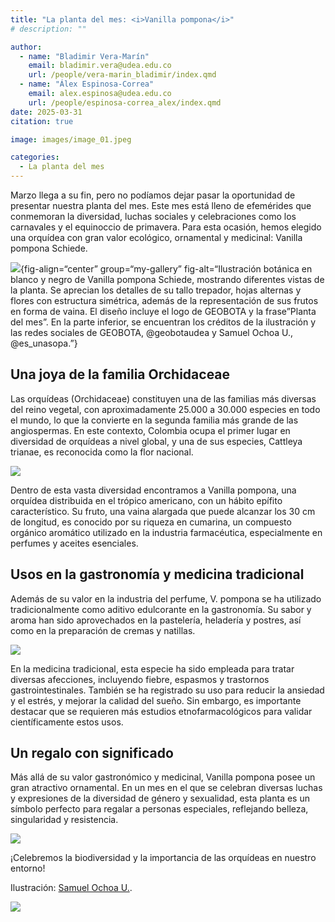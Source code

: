 ```yaml
---
title: "La planta del mes: <i>Vanilla pompona</i>"
# description: ""

author: 
  - name: "Bladimir Vera-Marín"
    email: bladimir.vera@udea.edu.co
    url: /people/vera-marin_bladimir/index.qmd
  - name: "Álex Espinosa-Correa"
    email: alex.espinosa@udea.edu.co
    url: /people/espinosa-correa_alex/index.qmd
date: 2025-03-31
citation: true

image: images/image_01.jpeg

categories:
  - La planta del mes
---
```


<meta name="fediverse:creator" content="@alexespinosaco@mstdn.social">

Marzo llega a su fin, pero no podíamos dejar pasar la oportunidad de presentar nuestra planta del mes. Este mes está lleno de efemérides que conmemoran la diversidad, luchas sociales y celebraciones como los carnavales y el equinoccio de primavera. Para esta ocasión, hemos elegido una orquídea con gran valor ecológico, ornamental y medicinal: Vanilla pompona Schiede.

![](images/image_01.jpeg){fig-align="center" group="my-gallery" fig-alt="Ilustración botánica en blanco y negro de Vanilla pompona Schiede, mostrando diferentes vistas de la planta. Se aprecian los detalles de su tallo trepador, hojas alternas y flores con estructura simétrica, además de la representación de sus frutos en forma de vaina. El diseño incluye el logo de GEOBOTA y la frase "Planta del mes". En la parte inferior, se encuentran los créditos de la ilustración y las redes sociales de GEOBOTA, @geobotaudea y Samuel Ochoa U., @es_unasopa."}

## Una joya de la familia Orchidaceae

Las orquídeas (Orchidaceae) constituyen una de las familias más diversas del reino vegetal, con aproximadamente 25.000 a 30.000 especies en todo el mundo, lo que la convierte en la segunda familia más grande de las angiospermas. En este contexto, Colombia ocupa el primer lugar en diversidad de orquídeas a nivel global, y una de sus especies, Cattleya trianae, es reconocida como la flor nacional.

![](images/image_02.jpeg){fig-align="center" group="my-gallery" fig-alt="Ilustración científica de Vanilla pompona Schiede, destacando la estructura de su tallo y la forma de sus hojas. En la parte inferior, se encuentran los créditos de la ilustración y las redes sociales de GEOBOTA, @geobotaudea y Samuel Ochoa U., @es_unasopa."}

Dentro de esta vasta diversidad encontramos a Vanilla pompona, una orquídea distribuida en el trópico americano, con un hábito epífito característico. Su fruto, una vaina alargada que puede alcanzar los 30 cm de longitud, es conocido por su riqueza en cumarina, un compuesto orgánico aromático utilizado en la industria farmacéutica, especialmente en perfumes y aceites esenciales.

## Usos en la gastronomía y medicina tradicional

Además de su valor en la industria del perfume, V. pompona se ha utilizado tradicionalmente como aditivo edulcorante en la gastronomía. Su sabor y aroma han sido aprovechados en la pastelería, heladería y postres, así como en la preparación de cremas y natillas.

![](images/image_03.jpeg){fig-align="center" group="my-gallery" fig-alt="Ilustración científica de flores de la planta Vanilla pompona Schiede. En la parte inferior, se encuentran los créditos de la ilustración y las redes sociales de GEOBOTA, @geobotaudea y Samuel Ochoa U., @es_unasopa.
"}

En la medicina tradicional, esta especie ha sido empleada para tratar diversas afecciones, incluyendo fiebre, espasmos y trastornos gastrointestinales. También se ha registrado su uso para reducir la ansiedad y el estrés, y mejorar la calidad del sueño. Sin embargo, es importante destacar que se requieren más estudios etnofarmacológicos para validar científicamente estos usos.

## Un regalo con significado

Más allá de su valor gastronómico y medicinal, Vanilla pompona posee un gran atractivo ornamental. En un mes en el que se celebran diversas luchas y expresiones de la diversidad de género y sexualidad, esta planta es un símbolo perfecto para regalar a personas especiales, reflejando belleza, singularidad y resistencia.

![](images/image_04.jpeg){fig-align="center" group="my-gallery" fig-alt="Ilustración científica de la inflorescencia de la planta Vanilla pompona Schiede. En la parte inferior, se encuentran los créditos de la ilustración y las redes sociales de GEOBOTA, @geobotaudea y Samuel Ochoa U., @es_unasopa."}

¡Celebremos la biodiversidad y la importancia de las orquídeas en nuestro entorno!

Ilustración: [Samuel Ochoa U.](https://www.instagram.com/es_unasopa/).

![](images/image_05.jpeg){fig-align="center" group="my-gallery" fig-alt="Ilustración científica del fruto de la planta Vanilla pompona Schiede. En la parte inferior, se encuentran los créditos de la ilustración y las redes sociales de GEOBOTA, @geobotaudea y Samuel Ochoa U., @es_unasopa."}
